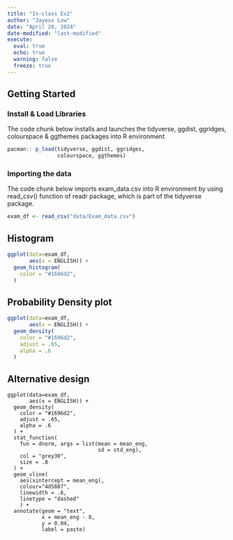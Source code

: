 ```yaml
---
title: "In-class Ex2"
author: "Jayexx Low"
date: "April 20, 2024"
date-modified: "last-modified"
execute: 
  eval: true
  echo: true
  warning: false
  freeze: true
---
```


## Getting Started

### Install & Load Libraries

The code chunk below installs and launches the tidyverse, ggdist, ggridges, colourspace & ggthemes packages into R environment

```r
pacman:: p_load(tidyverse, ggdist, ggridges,
                colourspace, ggthemes)
```

### Importing the data

The code chunk below imports exam_data.csv into R environment by using read_csv() function of readr package, which is part of the tidyverse package.

```r
exam_df <- read_csv("data/Exam_data.csv")
```

## Histogram

```R
ggplot(data=exam_df, 
       aes(x = ENGLISH)) +
  geom_histogram(
    color = "#1696d2",
  )
```

## Probability Density plot

```R
ggplot(data=exam_df, 
       aes(x = ENGLISH)) +
  geom_density(
    color = "#1696d2",
    adjust = .65,
    alpha = .6
  )           
```

## Alternative design

```
ggplot(data=exam_df, 
       aes(x = ENGLISH)) +
  geom_density(
    color = "#1696d2",
    adjust = .65,
    alpha = .6
  ) +
  stat_function(
    fun = dnorm, args = list(mean = mean_eng,
                             sd = std_eng),
    col = "grey30",
    size = .8
  ) +
  geom_vline(
    aes(xintercept = mean_eng),
    colour="4d5887",
    linewidth = .6,
    linetype = "dashed"
    ) +
  annotate(geom = "text",
           x = mean_eng - 8,
           y = 0.04,
           label = paste)
```










